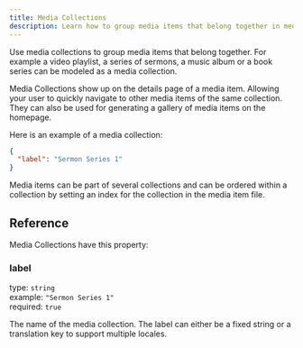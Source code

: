 ```yaml
---
title: Media Collections
description: Learn how to group media items that belong together in media collections.
---
```




Use media collections to group media items that belong together. For example a video playlist, a series of sermons, 
a music album or a book series can be modeled as a media collection.

Media Collections show up on the details page of a media item. Allowing your user to quickly navigate to other media items 
of the same collection. They can also be used for generating a gallery of media items on the homepage.

Here is an example of a media collection:

```json title="src/content/media-collections/sermon-series-1.json"
{
  "label": "Sermon Series 1"
}
```

<Aside type="tip">
Media items can be part of several collections and can be ordered within a collection by setting an index for the collection 
in the media item file. 
</Aside>

## Reference

Media Collections have this property:

### label

type: `string` \
example: `"Sermon Series 1"` \
required: `true`

The name of the media collection. The label can either be a fixed string or a translation key to support multiple locales. 
